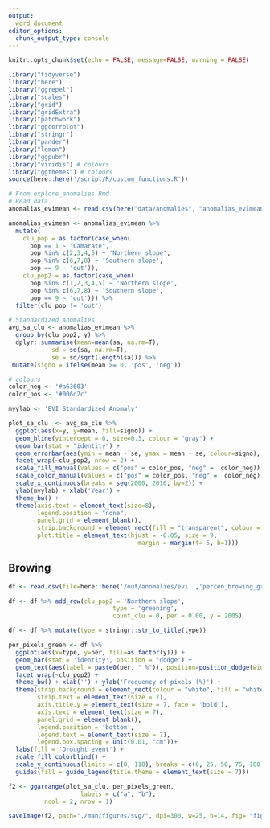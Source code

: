```yaml
---
output: 
  word_document
editor_options: 
  chunk_output_type: console
---
```


```r
knitr::opts_chunk$set(echo = FALSE, message=FALSE, warning = FALSE)
```

```r
library("tidyverse")
library("here")
library("ggrepel")
library("scales")
library("grid")
library("gridExtra")
library("patchwork")
library("ggcorrplot")
library("stringr")
library("pander")
library("lemon")
library("ggpubr")
library("viridis") # colours 
library("ggthemes") # colours 
source(here::here('/script/R/custom_functions.R'))
```



```r
# From explore_anomalies.Rmd 
# Read data 
anomalias_evimean <- read.csv(here("data/anomalies", "anomalias_evimean.csv"),header = TRUE, sep = ',')

anomalias_evimean <- anomalias_evimean %>% 
  mutate(
    clu_pop = as.factor(case_when(
      pop == 1 ~ "Camarate",
      pop %in% c(2,3,4,5) ~ 'Northern slope',
      pop %in% c(6,7,8) ~ 'Southern slope',
      pop == 9 ~ 'out')),
    clu_pop2 = as.factor(case_when(
      pop %in% c(1,2,3,4,5) ~ 'Northern slope',
      pop %in% c(6,7,8) ~ 'Southern slope',
      pop == 9 ~ 'out'))) %>% 
  filter(clu_pop != 'out')

# Standardized Anomalies 
avg_sa_clu <- anomalias_evimean %>% 
  group_by(clu_pop2, y) %>% 
  dplyr::summarise(mean=mean(sa, na.rm=T),
            sd = sd(sa, na.rm=T),
            se = sd/sqrt(length(sa))) %>% 
 mutate(signo = ifelse(mean >= 0, 'pos', 'neg'))
```

```r
# colours 
color_neg <- '#a63603'
color_pos <- '#006d2c'

myylab <- 'EVI Standardized Anomaly'

plot_sa_clu  <- avg_sa_clu %>%  
  ggplot(aes(x=y, y=mean, fill=signo)) + 
  geom_hline(yintercept = 0, size=0.3, colour = "gray") + 
  geom_bar(stat = "identity") + 
  geom_errorbar(aes(ymin = mean - se, ymax = mean + se, colour=signo), width=.5) +
  facet_wrap(~clu_pop2, nrow = 2) + 
  scale_fill_manual(values = c("pos" = color_pos, "neg" =  color_neg)) +
  scale_color_manual(values = c("pos" = color_pos, "neg" =  color_neg)) +
  scale_x_continuous(breaks = seq(2000, 2016, by=2)) +
  ylab(myylab) + xlab('Year') +
  theme_bw() +
  theme(axis.text = element_text(size=8),
        legend.position = "none",
        panel.grid = element_blank(),
        strip.background = element_rect(fill = "transparent", colour = "black", size = 0.2),
        plot.title = element_text(hjust = -0.05, size = 9, 
                                    margin = margin(t=-5, b=1)))
```


## Browing 

```r
df <- read.csv(file=here::here('/out/anomalies/evi' ,'percen_browing_greening.csv'), header=TRUE)

df <- df %>% add_row(clu_pop2 = 'Northern slope',
                             type = 'greening',
                             count_clu = 0, per = 0.00, y = 2005) 

df <- df %>% mutate(type = stringr::str_to_title(type))
```

```r
per_pixels_green <- df %>% 
  ggplot(aes(x=type, y=per, fill=as.factor(y))) + 
  geom_bar(stat = 'identity', position = "dodge") + 
  geom_text(aes(label = paste0(per, " %")), position=position_dodge(width=0.9), hjust=-.1, size=3, angle = 90) + 
  facet_wrap(~clu_pop2) + 
  theme_bw() + xlab('') + ylab('Frequency of pixels (%)') +
  theme(strip.background = element_rect(colour = "white", fill = "white"),
        strip.text = element_text(size = 7), 
        axis.title.y = element_text(size = 7, face = 'bold'),
        axis.text = element_text(size = 7),
        panel.grid = element_blank(),
        legend.position = 'bottom', 
        legend.text = element_text(size = 7), 
        legend.box.spacing = unit(0.01, "cm"))+
  labs(fill = 'Drought event') + 
  scale_fill_colorblind() + 
  scale_y_continuous(limits = c(0, 110), breaks = c(0, 25, 50, 75, 100)) +
  guides(fill = guide_legend(title.theme = element_text(size = 7)))
```

```r
f2 <- ggarrange(plot_sa_clu, per_pixels_green, 
                    labels = c("a", "b"),
          ncol = 2, nrow = 1)
```


```r
saveImage(f2, path="./man/figures/svg/", dpi=300, w=25, h=14, fig= "fig_2ab", u = "cm") 
```







